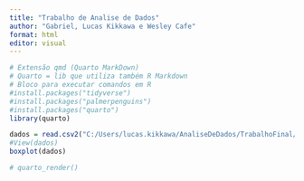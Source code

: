 ```yaml
---
title: "Trabalho de Analise de Dados"
author: "Gabriel, Lucas Kikkawa e Wesley Cafe"
format: html
editor: visual
---
```


```r
# Extensão qmd (Quarto MarkDown)
# Quarto = lib que utiliza também R Markdown
# Bloco para executar comandos em R
#install.packages("tidyverse")
#install.packages("palmerpenguins")
#install.packages("quarto")
library(quarto)

dados = read.csv2("C:/Users/lucas.kikkawa/AnaliseDeDados/TrabalhoFinal/Dados/Gerados/RendaMedia_TipoTransporte.csv", encoding="UTF-8")
#View(dados)
boxplot(dados)

# quarto_render()
```